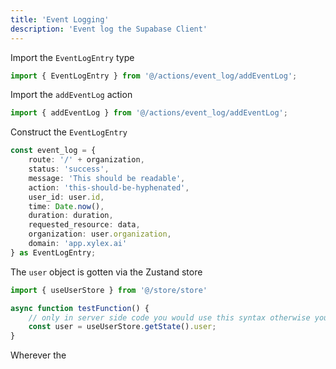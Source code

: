 ```yaml
---
title: 'Event Logging'
description: 'Event log the Supabase Client'
---
```


Import the `EventLogEntry` type
```ts
import { EventLogEntry } from '@/actions/event_log/addEventLog';
```
Import the `addEventLog` action
```ts
import { addEventLog } from '@/actions/event_log/addEventLog';
```

Construct the `EventLogEntry`
```ts
const event_log = {
    route: '/' + organization,
    status: 'success',
    message: 'This should be readable',
    action: 'this-should-be-hyphenated',
    user_id: user.id,
    time: Date.now(),
    duration: duration,
    requested_resource: data,
    organization: user.organization,
    domain: 'app.xylex.ai'
} as EventLogEntry;
```

The `user` object is gotten via the Zustand store
```ts
import { useUserStore } from '@/store/store'

async function testFunction() {
    // only in server side code you would use this syntax otherwise you deconstruct it like usual
    const user = useUserStore.getState().user;
}
```


Wherever the 
```ts